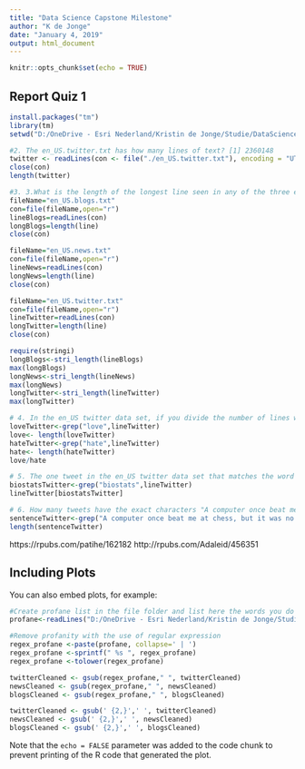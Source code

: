 ---
title: "Data Science Capstone Milestone"
author: "K de Jonge"
date: "January 4, 2019"
output: html_document
---

```{r setup, include=FALSE}
knitr::opts_chunk$set(echo = TRUE)
```

## Report Quiz 1


```{r quiz1}
install.packages("tm")
library(tm)
setwd("D:/OneDrive - Esri Nederland/Kristin de Jonge/Studie/DataScience/Data Science Specialization/Course10/Coursera-SwiftKey/final/en_US")

#2. The en_US.twitter.txt has how many lines of text? [1] 2360148
twitter <- readLines(con <- file("./en_US.twitter.txt"), encoding = "UTF-8", skipNul = TRUE)
close(con)
length(twitter)

#3. 3.What is the length of the longest line seen in any of the three en_US data sets? Is Over 40 thousand in the blogs data set.
fileName="en_US.blogs.txt"
con=file(fileName,open="r")
lineBlogs=readLines(con) 
longBlogs=length(line)
close(con)

fileName="en_US.news.txt"
con=file(fileName,open="r")
lineNews=readLines(con)
longNews=length(line)
close(con)

fileName="en_US.twitter.txt"
con=file(fileName,open="r")
lineTwitter=readLines(con) 
longTwitter=length(line)
close(con)

require(stringi)
longBlogs<-stri_length(lineBlogs)
max(longBlogs)
longNews<-stri_length(lineNews)
max(longNews)
longTwitter<-stri_length(lineTwitter)
max(longTwitter)

# 4. In the en_US twitter data set, if you divide the number of lines where the word "love" (all lowercase) occurs by the number of lines the word "hate" (all lowercase) occurs, about what do you get? Is = 4
loveTwitter<-grep("love",lineTwitter)
love<- length(loveTwitter)
hateTwitter<-grep("hate",lineTwitter)
hate<- length(hateTwitter)
love/hate

# 5. The one tweet in the en_US twitter data set that matches the word "biostats" says what?
biostatsTwitter<-grep("biostats",lineTwitter)
lineTwitter[biostatsTwitter]

# 6. How many tweets have the exact characters "A computer once beat me at chess, but it was no match for me at kickboxing". (I.e. the line matches those characters exactly.) Is 3
sentenceTwitter<-grep("A computer once beat me at chess, but it was no match for me at kickboxing",lineTwitter)
length(sentenceTwitter)


```
https://rpubs.com/patihe/162182
http://rpubs.com/Adaleid/456351


## Including Plots

You can also embed plots, for example:

```{r pressure, echo=FALSE}
#Create profane list in the file folder and list here the words you do not want to read
profane<-readLines("D:/OneDrive - Esri Nederland/Kristin de Jonge/Studie/DataScience/Data Science Specialization/Course10/Coursera-SwiftKey/final/en_US/en_profanitylist.txt",encoding="UTF-8")

#Remove profanity with the use of regular expression
regex_profane <-paste(profane, collapse=' | ')
regex_profane <-sprintf(" %s ", regex_profane)
regex_profane <-tolower(regex_profane)

twitterCleaned <- gsub(regex_profane," ", twitterCleaned)
newsCleaned <- gsub(regex_profane," ", newsCleaned)
blogsCleaned <- gsub(regex_profane," ", blogsCleaned)

twitterCleaned <- gsub(' {2,}',' ', twitterCleaned)
newsCleaned <- gsub(' {2,}',' ', newsCleaned)
blogsCleaned <- gsub(' {2,}',' ', blogsCleaned)

```

Note that the `echo = FALSE` parameter was added to the code chunk to prevent printing of the R code that generated the plot.
